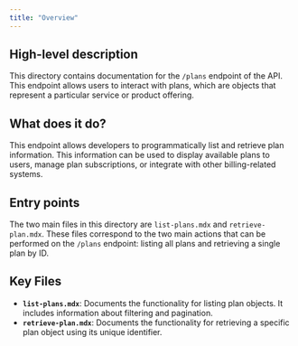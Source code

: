 ```yaml
---
title: "Overview"
---
```


## High-level description
This directory contains documentation for the `/plans` endpoint of the API. This endpoint allows users to interact with plans, which are objects that represent a particular service or product offering.

## What does it do?
This endpoint allows developers to programmatically list and retrieve plan information. This information can be used to display available plans to users, manage plan subscriptions, or integrate with other billing-related systems. 

## Entry points
The two main files in this directory are `list-plans.mdx` and `retrieve-plan.mdx`. These files correspond to the two main actions that can be performed on the `/plans` endpoint: listing all plans and retrieving a single plan by ID.

## Key Files
* **`list-plans.mdx`**: Documents the functionality for listing plan objects. It includes information about filtering and pagination.
* **`retrieve-plan.mdx`**: Documents the functionality for retrieving a specific plan object using its unique identifier. 
